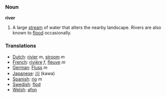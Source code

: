 === Noun ===

'''river'''

#A large [[stream]] of water that alters the nearby landscape.  Rivers are also known to [[flood]] occasionally.

=== Translations ===
*[[Dutch]]: [[rivier]] ''m'', [[stroom]] ''m''
*[[French]]: [[rivière]] ''f'', [[fleuve]] ''m''
*[[German]]: [[Fluss]] ''m''
*[[Japanese]]: [[川]] (kawa)
*[[Spanish]]: [[rio]] ''m''
*[[Swedish]]: [[flod]]
*[[Welsh]]: [[afon]]